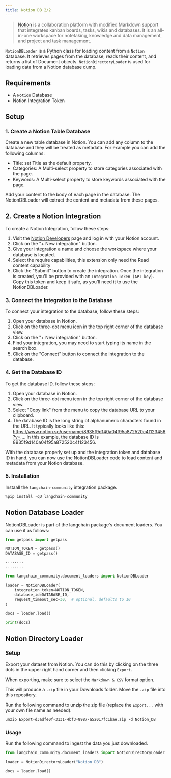 ```yaml
---
title: Notion DB 2/2
---
```


>[Notion](https://www.notion.so/) is a collaboration platform with modified Markdown support that integrates kanban boards, tasks, wikis and databases. It is an all-in-one workspace for notetaking, knowledge and data management, and project and task management.

`NotionDBLoader` is a Python class for loading content from a `Notion` database. It retrieves pages from the database, reads their content, and returns a list of Document objects. `NotionDirectoryLoader` is used for loading data from a Notion database dump.

## Requirements

- A `Notion` Database
- Notion Integration Token

## Setup

### 1. Create a Notion Table Database
Create a new table database in Notion. You can add any column to the database and they will be treated as metadata. For example you can add the following columns:

- Title: set Title as the default property.
- Categories: A Multi-select property to store categories associated with the page.
- Keywords: A Multi-select property to store keywords associated with the page.

Add your content to the body of each page in the database. The NotionDBLoader will extract the content and metadata from these pages.

## 2. Create a Notion Integration
To create a Notion Integration, follow these steps:

1. Visit the [Notion Developers](https://www.notion.com/my-integrations) page and log in with your Notion account.
2. Click on the "+ New integration" button.
3. Give your integration a name and choose the workspace where your database is located.
4. Select the require capabilities, this extension only need the Read content capability
5. Click the "Submit" button to create the integration.
Once the integration is created, you'll be provided with an `Integration Token (API key)`. Copy this token and keep it safe, as you'll need it to use the NotionDBLoader.

### 3. Connect the Integration to the Database
To connect your integration to the database, follow these steps:

1. Open your database in Notion.
2. Click on the three-dot menu icon in the top right corner of the database view.
3. Click on the "+ New integration" button.
4. Find your integration, you may need to start typing its name in the search box.
5. Click on the "Connect" button to connect the integration to the database.


### 4. Get the Database ID
To get the database ID, follow these steps:

1. Open your database in Notion.
2. Click on the three-dot menu icon in the top right corner of the database view.
3. Select "Copy link" from the menu to copy the database URL to your clipboard.
4. The database ID is the long string of alphanumeric characters found in the URL. It typically looks like this: https://www.notion.so/username/8935f9d140a04f95a872520c4f123456?v=.... In this example, the database ID is 8935f9d140a04f95a872520c4f123456.

With the database properly set up and the integration token and database ID in hand, you can now use the NotionDBLoader code to load content and metadata from your Notion database.

### 5. Installation

Instaall the `langchain-community` integration package.



```python
%pip install -qU langchain-community
```


## Notion Database Loader
NotionDBLoader is part of the langchain package's document loaders. You can use it as follows:


```python
from getpass import getpass

NOTION_TOKEN = getpass()
DATABASE_ID = getpass()
```
```output
········
········
```

```python
from langchain_community.document_loaders import NotionDBLoader
```


```python
loader = NotionDBLoader(
    integration_token=NOTION_TOKEN,
    database_id=DATABASE_ID,
    request_timeout_sec=30,  # optional, defaults to 10
)
```


```python
docs = loader.load()
```


```python
print(docs)
```

## Notion Directory Loader

### Setup

Export your dataset from Notion. You can do this by clicking on the three dots in the upper right hand corner and then clicking `Export`.

When exporting, make sure to select the `Markdown & CSV` format option.

This will produce a `.zip` file in your Downloads folder. Move the `.zip` file into this repository.

Run the following command to unzip the zip file (replace the `Export...` with your own file name as needed).

```shell
unzip Export-d3adfe0f-3131-4bf3-8987-a52017fc1bae.zip -d Notion_DB
```

### Usage

Run the following command to ingest the data you just downloaded.


```python
from langchain_community.document_loaders import NotionDirectoryLoader

loader = NotionDirectoryLoader("Notion_DB")
```


```python
docs = loader.load()
```
